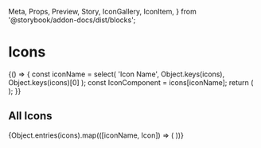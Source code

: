   Meta,
  Props,
  Preview,
  Story,
  IconGallery,
  IconItem,
} from '@storybook/addon-docs/dist/blocks';


<Meta title="Atoms/Icons" component={AlertIcon} />

# Icons

<StoryStatus status="ready" />

<Preview>
  <Story name="Editable Icon">
    {() => {
      const iconName = select(
        'Icon Name',
        Object.keys(icons),
        Object.keys(icons)[0]
      );
      const IconComponent = icons[iconName];
      return (
        <IconComponent
          size={number('size', 40)}
          style={{
            color: select('color', selectableColors, 'black'),
            backgroundColor: select(
              'backgroundColor',
              selectableColors,
              'white'
            ),
          }}
        />
      );
    }}
  </Story>
</Preview>

<Props of={AlertIcon} />

## All Icons

<IconGallery>
  {Object.entries(icons).map(([iconName, Icon]) => (
    <IconItem key={iconName} name={iconName}>
      <Icon size={64} color={selectableColors.black} />
    </IconItem>
  ))}
</IconGallery>
